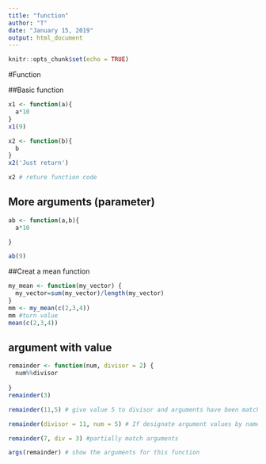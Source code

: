 ```yaml
---
title: "function"
author: "T"
date: "January 15, 2019"
output: html_document
---
```


```r
knitr::opts_chunk$set(echo = TRUE)
```

#Function

##Basic function
```r
x1 <- function(a){
  a*10
}
x1(9)

x2 <- function(b){
  b
}
x2('Just return')

x2 # reture function code
```

## More arguments (parameter)

```r
ab <- function(a,b){
  a*10

} 

ab(9)
```

##Creat a mean function

```r

my_mean <- function(my_vector) {
  my_vector=sum(my_vector)/length(my_vector) 
}
mm <- my_mean(c(2,3,4))
mm #turn value
mean(c(2,3,4))
```
## argument with value

```r
remainder <- function(num, divisor = 2) {
  num%%divisor
   
}
remainder(3)

remainder(11,5) # give value 5 to divisor and arguments have been matched

remainder(divisor = 11, num = 5) # If designate argument values by name, the ordering of the argument will not that impoart

remainder(7, div = 3) #partially match arguments

args(remainder) # show the arguments for this function 
```

